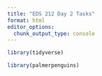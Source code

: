```yaml
---
title: "EDS 212 Day 2 Tasks"
format: html
editor_options: 
  chunk_output_type: console
---
```


```r
library(tidyverse)

library(palmerpenguins)
```

